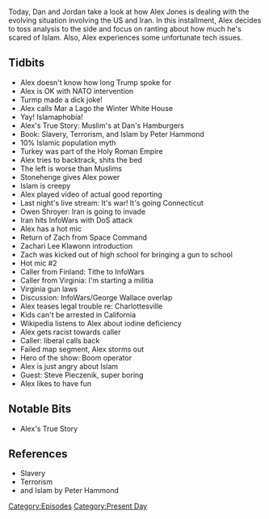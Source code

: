 {{Episode
    | title           = January 8, 2020
    | caption         = [https://knowledgefight.libsyn.com/knowledge-fight-january-8-2020 Listen to this episode on Libsyn]
    | episodeNumber   = 386
    | length          = 01:58:12
    | airDate         = January 10, 2020
    | coverageDate    = January 8, 2020
    | episodeType     = [[:Category:Present Day|Present Day]]
    | appearance      = [[Peter Hammond]], [[Owen Shroyer]], [[Zach from Space Command]], [[Zachari Lee Klawonn]], [[George Wallace]], [[Steve Pieczenik]]
    | previousEpisode = [[385: January 6, 2020]]
    | nextEpisode     = [[387: May 13, 2014]]
}}

{{Stub}}

Today, Dan and Jordan take a look at how Alex Jones is dealing with the evolving situation involving the US and Iran. In this installment, Alex decides to toss analysis to the side and focus on ranting about how much he's scared of Islam. Also, Alex experiences some unfortunate tech issues.

==Tidbits==

*Alex doesn't know how long Trump spoke for
*Alex is OK with NATO intervention
*Turmp made a dick joke!
*Alex calls Mar a Lago the Winter White House
*Yay! Islamaphobia!
*Alex's True Story: Muslim's at Dan's Hamburgers
*Book: Slavery, Terrorism, and Islam by Peter Hammond
*10% Islamic population myth
*Turkey was part of the Holy Roman Empire
*Alex tries to backtrack, shits the bed
*The left is worse than Muslims
*Stonehenge gives Alex power
*Islam is creepy
*Alex played video of actual good reporting
*Last night's live stream: It's war! It's going Connecticut
*Owen Shroyer: Iran is going to invade
*Iran hits InfoWars with DoS attack
*Alex has a hot mic
*Return of Zach from Space Command
*Zachari Lee Klawonn introduction
*Zach was kicked out of high school for bringing a gun to school
*Hot mic #2
*Caller from Finland: Tithe to InfoWars
*Caller from Virginia: I'm starting a militia
*Virginia gun laws
*Discussion: InfoWars/George Wallace overlap
*Alex teases legal trouble re: Charlottesville
*Kids can't be arrested in California
*Wikipedia listens to Alex about iodine deficiency
*Alex gets racist towards caller
*Caller: liberal calls back
*Failed map segment, Alex storms out
*Hero of the show: Boom operator
*Alex is just angry about Islam
*Guest: Steve Pieczenik, super boring
*Alex likes to have fun

==Notable Bits==

*Alex's True Story

==References==

*Slavery
*Terrorism
*and Islam by Peter Hammond

[[Category:Episodes]]
[[Category:Present Day]]